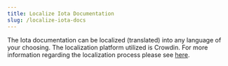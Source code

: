 ```yaml
---
title: Localize Iota Documentation
slug: /localize-iota-docs
---
```


The Iota documentation can be localized (translated) into any language of your choosing. The localization platform utilized is Crowdin. For more information regarding the localization process please see [here](https://support.crowdin.com/crowdin-intro/).

